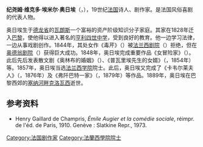 {{Infobox Writer
| name         = 埃米尔·奥日埃<br />Emile Augier
| image        = Émile Augier by Alphonse Charles Masson.jpg
| imagesize    = 200px
| caption      = 埃米尔·奥日埃像
| pseudonym    = 
| birthname    = 
| birthdate    = {{birth date|1820|9|17|}}
| birthplace   = {{FRA}}[[瓦朗斯_(德龙省)|瓦朗斯]]
| deathdate    = {{death date and age|1889|10|25|1820|9|17|}}
| deathplace   = {{FRA}}[[塞纳河畔克洛瓦西|塞纳河畔克洛瓦西]]（Croissy-sur-Seine）
| occupation   = 诗人、剧作家
| period       = 
| genre        = 
| subject      = 
| movement     = 
| notableworks = 
| spouse       = 
| partner      = 
| children     = 
| relatives    = 
| influences   = 
| influenced   = 
| awards       = 
| signature    = 
| website      = 
}}

'''纪尧姆·维克多·埃米尔·奥日埃'''（{{lang|fr|Guillaume Victor '''Emile Augier'''}}，{{bd|1820年|9月17日|1889年|10月25日|catIdx=A}}），19世纪[[法国|法国]]诗人、剧作家。是法国风俗喜剧的代表人物。

奥日埃生于[[德龙省|德龙省]]的[[瓦朗斯_(德龙省)|瓦朗斯]]一个富裕的资产阶级知识分子家庭。其家在1828年迁入[[巴黎|巴黎]]，使他得以进入著名的[[亨利四世中学|亨利四世中学]]，受到良好的教育。他一边学习法律，一边从事戏剧创作。1844年，其处女作《毒芹》（{{lang|fr|''La Ciguë''}}）被[[法兰西剧院|法兰西剧院]]（{{lang|fr|Comédie-Française}}）拒绝，但在[[奥德翁剧院|奥德翁剧院]]（{{lang|fr|Théâtre de l'Odéon}}）获得巨大成功。1848年，奥日埃完成重要作品《女冒险家》（{{lang|fr|''L'Aventurière''}}）。此后先后发表散文剧《奥林布的婚姻》（{{lang|fr|''Mariage d'Olympe''，1855年}}）、《普瓦里埃先生的女婿》（{{lang|fr|''Le Gendre de M. Poirier''}}，1854年）等。1857年，奥日埃当选[[法兰西学院|法兰西学院]]院士。此后，奥日埃又完成了《卡韦尔莱夫人》（{{lang|fr|''Madame Caverlet''}}，1876年）及《弗阡巴特一家》（{{lang|fr|''Les Fourchambault''}}，1879年）等作品。1889年，奥日埃在巴黎西郊的[[塞纳河畔克洛瓦西|塞纳河畔克洛瓦西]]逝世。

==参考资料==
*{{fr}}Henry Gaillard de Champris, ''Émile Augier et la comédie sociale'', réimpr. de l'éd. de Paris, 1910. Genève : Slatkine Repr., 1973.

{{Authority control}}
{{DEFAULTSORT:Augier, Emile}}
[[Category:法国剧作家|Category:法国剧作家]]
[[Category:法蘭西學院院士|Category:法蘭西學院院士]]